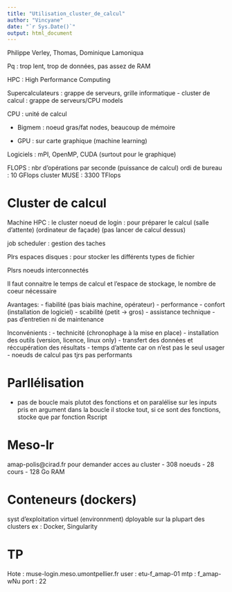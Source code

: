 ```yaml
---
title: "Utilisation_cluster_de_calcul"
author: "Vincyane"
date: "`r Sys.Date()`"
output: html_document
---
```

Philippe Verley, Thomas, Dominique Lamoniqua

Pq : trop lent, trop de données, pas assez de RAM

HPC : High Performance Computing

Supercalculateurs : grappe de serveurs, grille informatique
  - cluster de calcul :  grappe de serveurs/CPU models
 
CPU : unité de calcul

  - Bigmem : noeud gras/fat nodes, beaucoup de mémoire

  - GPU : sur carte graphique (machine learning)

Logiciels : mPI, OpenMP, CUDA (surtout pour le graphique)

FLOPS : nbr d'opérations par seconde (puissance de calcul)
ordi de bureau : 10 GFlops
cluster MUSE : 3300 TFlops

# Cluster de calcul
Machine HPC : le cluster
noeud de login : pour préparer le calcul (salle d'attente) (ordinateur de façade) (pas lancer de calcul dessus)

job scheduler : gestion des taches

Plrs espaces disques : pour stocker les différents types de fichier

Plsrs noeuds interconnectés

Il faut connaitre le temps de calcul et l'espace de stockage, le nombre de coeur nécessaire

Avantages:
- fiabilité (pas biais machine, opérateur)
- performance
- confort (installation de logiciel)
- scabilité (petit -> gros)
- assistance technique
- pas d'entretien ni de maintenance

Inconvénients :
- technicité (chronophage à la mise en place)
- installation des outils (version, licence, linux only)
- transfert des données et réccupération des résultats
- temps d'attente car on n'est pas le seul usager
- noeuds de calcul pas tjrs pas performants


# Parllélisation
- pas de boucle mais plutot des fonctions et on paralélise sur les inputs pris en argument
dans la boucle il stocke tout, si ce sont des fonctions, stocke que par fonction
Rscript

# Meso-lr
amap-polis@cirad.fr pour demander acces au cluster
- 308 noeuds
- 28 cours
- 128 Go RAM

# Conteneurs (dockers)

syst d'exploitation virtuel (environnment)
dployable sur la plupart des clusters
ex : Docker, Singularity

# TP
Hote : muse-login.meso.umontpellier.fr
user : etu-f_amap-01
mtp : f_amap-wNu
port : 22
